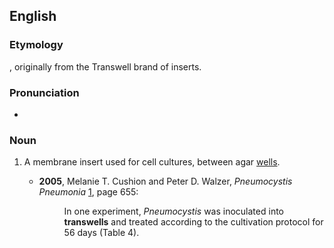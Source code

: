 ==English==

===Etymology===

{{prefix|trans|well}}, originally from the Transwell brand of inserts.

===Pronunciation===
* {{IPA|/ˈtrænzwɛl/}}

===Noun===
{{en-noun}}

# {{context|medicine|microbiology}} A membrane insert used for cell cultures, between agar [[well]]s.
#* '''2005''', Melanie T. Cushion and Peter D. Walzer, ''Pneumocystis Pneumonia'' [http://books.google.com/books?id=bi4TsV3pUeoC], page 655:
#*: In one experiment, ''Pneumocystis'' was inoculated into '''transwells''' and treated according to the cultivation protocol for 56 days (Table 4).
